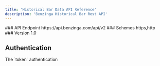 ```yaml
---
title: 'Historical Bar Data API Reference'
description: 'Benzinga Historical Bar Rest API'
---
```


<Info>
  ### API Endpoint https://api.benzinga.com/api/v2 ### Schemes https,http ###
  Version 1.0
</Info>

## Authentication

<ParamField query="token" type="apiKey">
  The `token` authentication
</ParamField>
